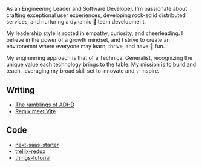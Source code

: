 
<NameTransition />

As an Engineering Leader and Software Developer. I'm passionate about crafting exceptional user experiences, developing rock-solid distributed services, and nurturing a dynamic 🤝 team development.

My leadership style is rooted in empathy, curiosity, and cheerleading. I believe in the power of a growth mindset, and I strive to create an environemnt where everyone may learn, thrive, and have 🎉 fun.

My engineering approach is that of a Technical Generalist, recognizing the unique value each technology brings to the table. My mission is to build and teach, leveraging my broad skill set to innovate and 💡 inspire.

## Writing

- [The ramblings of ADHD](/words/crazy-person)
- [Remix meet Vite](/words/remix-meet-vite)

## Code

- [next-saas-starter](https://github.com/ryanyogan/next-saas-starter)
- [trellix-redux](https://github.com/ryanyogan/trellix)
- [things-tutorial](https://github.com/ryanyogan/things)
